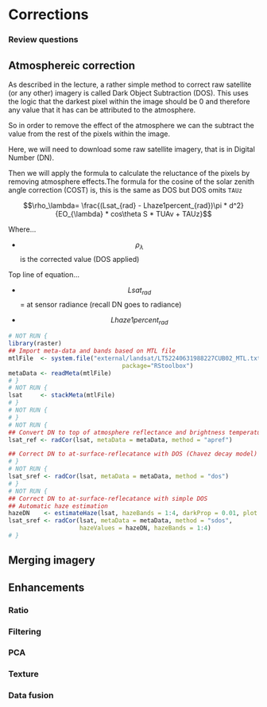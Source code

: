 # Corrections

### Review questions 




## Atmosphereic correction 

As described in the lecture, a rather simple method to correct raw satellite (or any other) imagery is called Dark Object Subtraction (DOS). This uses the logic that the darkest pixel within the image should be 0 and therefore any value that it has can be attributed to the atmosphere. 

So in order to remove the effect of the atmosphere we can the subtract the value from the rest of the pixels within the image. 

Here, we will need to download some raw satellite imagery, that is in Digital Number (DN). 

Then we will apply the formula to calculate the reluctance of the pixels by removing atmosphere effects.The formula for the cosine of the solar zenith angle correction (COST) is, this is the same as DOS but DOS omits `TAUz`

$$\rho_\lambda= \frac{(Lsat_{rad} - Lhaze1percent_{rad})\pi * d^2}{EO_{\lambda} * cos\theta S * TUAv + TAUz}$$

Where...

* $$\rho_\lambda$$ is the corrected value (DOS applied)

Top line of equation...

* $$Lsat_{rad}$$ =  at sensor radiance (recall DN goes to radiance)

* $$Lhaze1percent_{rad}$$ 




```r
# NOT RUN {
library(raster)
## Import meta-data and bands based on MTL file
mtlFile  <- system.file("external/landsat/LT52240631988227CUB02_MTL.txt", 
                                package="RStoolbox")
metaData <- readMeta(mtlFile)
# }
# NOT RUN {
lsat     <- stackMeta(mtlFile)
# }
# NOT RUN {
# }
# NOT RUN {
## Convert DN to top of atmosphere reflectance and brightness temperature
lsat_ref <- radCor(lsat, metaData = metaData, method = "apref")

## Correct DN to at-surface-reflecatance with DOS (Chavez decay model)
# }
# NOT RUN {
lsat_sref <- radCor(lsat, metaData = metaData, method = "dos")
# }
# NOT RUN {
## Correct DN to at-surface-reflecatance with simple DOS 
## Automatic haze estimation
hazeDN    <- estimateHaze(lsat, hazeBands = 1:4, darkProp = 0.01, plot = TRUE)
lsat_sref <- radCor(lsat, metaData = metaData, method = "sdos", 
                    hazeValues = hazeDN, hazeBands = 1:4)
# }
```



## Merging imagery 


## Enhancements

### Ratio

### Filtering

### PCA

### Texture



### Data fusion


